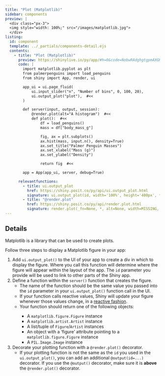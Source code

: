 ```yaml
---
title: "Plot (Matplotlib)"
sidebar: components
preview: |
  <div class="px-3">
  <img style="width: 100%;" src="/images/matplotlib.jpg">
  </div>
listing:
  id: component
  template: ../_partials/components-detail.ejs
  contents:
    - title: "Plot (Matplotlib)"
      preview: https://shinylive.io/py/app/#h=0&code=NobwRAdghgtgpmAXGKAHVA6VBPMAaMAYwHsIAXOcpMASxlWICcyACGKM1AG2LK5oBGWbN14soAZxbcyAHQh0GzFhACu9bOKkRU8gGaNiMaVC7xGqSgHNVNCFMVNWPKABMA+pYg27E-YeMJAAs7TUdlAEF0PBZGSlc4RhjbeXk0VHdbFgBeFlssKCs4dz0uW1cACnkWGryaDDtUVTJ3CX4ExirIWXwWHoA5dQFElmI9FgFfHpiABhiARhm5lgAmGYBKPGra-OJmppbRMi6jns35ddSIeQTxiUSAN0SKxuaYvc43lnuJCRpSdaIbY1AACcQgHSwPGOpjI2R6ERYIQkZGIVkYsDOwJYt2k0IqgOxtRx41yLg8Xh89gJRNq7F+ORJwB6AmIrmw7npEncVh6AF0rsTiXoaFYYlAAB6MmQYCSqARHCQ0iBC2qSjDI45cmKvMgYCAEmIJew0MjYbIAFUYqjglxVqvEEtlcBaZFNXDgXQACqZzCwvdZbCqALKSH5Y+2q9X3FoSrhQYZcLqhhkVKyXMB2h2O50tbDxxNdAAilD+ZojtJqcTIqkYKpFvOuTfSjKiqAq6UyNBi90YTySOLgAlUVkt1tt8jAAF8+UA
      code: |
        import matplotlib.pyplot as plt
        from palmerpenguins import load_penguins
        from shiny import App, render, ui

        app_ui = ui.page_fluid(
            ui.input_slider("n", "Number of bins", 0, 100, 20),
            ui.output_plot("plot"),  #<<
        )

        def server(input, output, session):
            @render.plot(alt="A histogram")  #<<
            def plot():  #<<
                df = load_penguins()
                mass = df["body_mass_g"]

                fig, ax = plt.subplots()
                ax.hist(mass, input.n(), density=True)
                ax.set_title("Palmer Penguin Masses")
                ax.set_xlabel("Mass (g)")
                ax.set_ylabel("Density")

                return fig  #<<

        app = App(app_ui, server, debug=True)

      relevantfunctions:
        - title: ui.output_plot
          href: https://shiny.posit.co/py/api/ui.output_plot.html
          signature: ui.output_plot(id, width='100%', height='400px', *, inline=False, click=False, dblclick=False, hover=False, brush=False, fill=MISSING)
        - title: "@render.plot"
          href: https://shiny.posit.co/py/api/render.plot.html
          signature: render.plot(_fn=None, *, alt=None, width=MISSING, height=MISSING, **kwargs)
---
```


:::{#component}
:::

## Details

<p>Matplotlib is a library that can be used to create plots.</p>
<p>Follow three steps to display a Matplotlib figure in your app:</p>
<ol>
  <li>
  Add `ui.output_plot()` to the UI of your app to create a div in which to display the figure.
  Where you call this function will determine where the figure will appear within the layout of the app.
  The `id` parameter you provide will be used to link to other parts of the Shiny app.
  </li>
  <li>
  Define a function within the `server()` function that creates the figure.
      <ul>
        <li>The name of the function should be the same value you passed into the `id` parameter
          in your `ui.output_plot()` function call in the UI.
        </li>
        <li>If your function calls reactive values, Shiny will update your figure whenever those values change,
  in a [reactive fashion](https://shiny.posit.co/py/docs/reactive-programming.html).
        </li>
        <li>Your function should return one of the following objects:</li>
          <ul>
            <li>A `matplotlib.figure.Figure` instance</li>
            <li>A `matplotlib.artist.Artist` instance</li>
            <li>A list/tuple of `Figure`/`Artist` instances</li>
            <li>An object with a ‘figure’ attribute pointing to a `matplotlib.figure.Figure` instance</li>
            <li>A `PIL.Image.Image` instance</li>
          </ul>
      </ul>
  </li>
  <li>
  Decorate your plotting function with a `@render.plot()` decorator.
    <ul>
      <li>If your plotting function is not the same as the `id` you used in the `ui.output_plot()`,
  you can add an additional `@output(id=...)` decorator.
  If you use the `@output()` decorator,
  make sure it is __above__ the `@render.plot()` decorator.
      </li>
    </ul>
  </li>
</ol>
